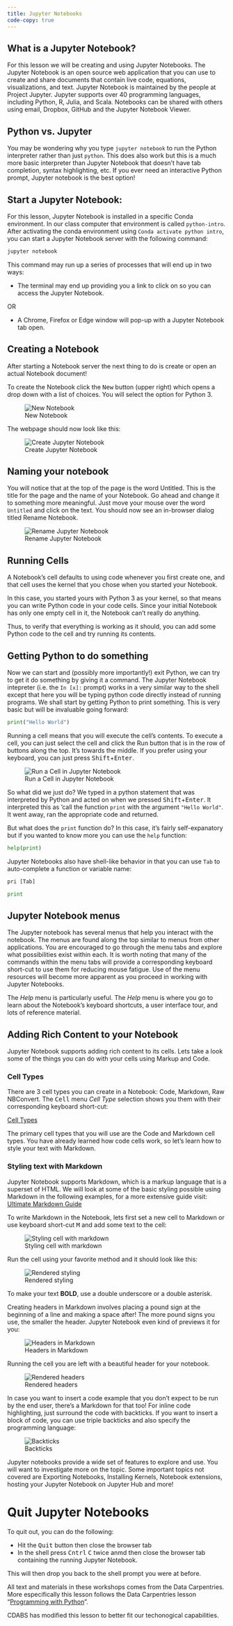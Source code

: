 ```yaml
---
title: Jupyter Notebooks
code-copy: true
---
```


## What is a Jupyter Notebook?

For this lesson we will be creating and using Jupyter Notebooks. The Jupyter Notebook is an open source web application that you can use to create and share documents that contain live code, equations, visualizations, and text. Jupyter Notebook is maintained by the people at Project Jupyter. Jupyter supports over 40 programming languages, including Python, R, Julia, and Scala. Notebooks can be shared with others using email, Dropbox, GitHub and the Jupyter Notebook Viewer.

## Python vs. Jupyter

You may be wondering why you type `jupyter notebook` to run the Python interpreter rather than just `python`. This does also work but this is a much more basic interpreter than Jupyter Notebook that doesn't have tab completion, syntax highlighting, etc. If you ever need an interactive Python prompt, Jupyter notebook is the best option!


## Start a Jupyter Notebook:

For this lesson, Jupyter Notebook is installed in a specific Conda environment. In our class computer that environment is called `python-intro`. After activating the conda environment using `Conda activate python intro`, you can start a Jupyter Notebook server with the following command:

```bash
jupyter notebook
```

This command may run up a series of processes that will end up in two ways:

- The terminal may end up providing you a link to click on so you can access the Jupyter Notebook.
   
OR

- A Chrome, Firefox or Edge window will pop-up with a Jupyter Notebook tab open. 


## Creating a Notebook

After starting a Notebook server the next thing to do is create or open an actual Notebook document! 

To create the Notebook click the <KBD>New</KBD> button (upper right) which opens a drop down with a list of choices. 
You will select the option for Python 3. 

![New Notebook](../python_lesson/fig/new-notebook.png)

The webpage should now look like this:

![Create Jupyter Notebook](../python_lesson/fig/createJupyterNB.png)


## Naming your notebook

You will notice that at the top of the page is the word Untitled.
This is the title for the page and the name of your Notebook. 
Go ahead and change it to something more meaningful.
Just move your mouse over the word `Untitled` and click on the text. 
You should now see an in-browser dialog titled Rename Notebook. 

![Rename Jupyter Notebook](../python_lesson/fig/renameJupyterNB.png)



## Running Cells

A Notebook’s cell defaults to using code whenever you first create one, 
and that cell uses the kernel that you chose when you started your Notebook.

In this case, you started yours with Python 3 as your kernel, so that means you can write Python code in your code cells. 
Since your initial Notebook has only one empty cell in it, the Notebook can’t really do anything.

Thus, to verify that everything is working as it should, you can add some Python code to the cell and try running its contents.

## Getting Python to do something

Now we can start and (possibly more importantly!) exit Python, we can try to get it do something
by giving it a command. The Jupyter Notebook intepreter (i.e. the `In [x]:` prompt) works in
a very similar way to the shell except that here you will be typing python code directly instead
of running programs. We shall start by getting Python to print something. This is very basic but
will be invaluable going forward:

```python
print("Hello World")
```

Running a cell means that you will execute the cell’s contents. 
To execute a cell, you can just select the cell and click the Run button that is in the row of buttons along the top. 
It’s towards the middle. If you prefer using your keyboard, you can just press <KBD>Shift</KBD>+<KBD>Enter</KBD>.

![Run a Cell in Jupyter Notebook](../python_lesson/fig/cell_run_jupyter.png)


So what did we just do? We typed in a python statement that was interpreted by Python and acted
on when we pressed <KBD>Shift</KBD>+<KBD>Enter</KBD>. It interpreted this as 'call the function `print` with the argument
`"Hello World"`. It went away, ran the appropriate code and returned.

But what does the `print` function do? In this case, it's fairly self-expanatory but if you wanted
to know more you can use the `help` function:

```python
help(print)
```

Jupyter Notebooks also have shell-like behavior in that you can use `Tab` to auto-complete a function or variable name:

```python
pri [Tab]
```
```python
print
```

## Jupyter Notebook menus

The Jupyter notebook has several menus that help you interact with the notebook. The menus are found along the top similar to menus from other applications. You are encouraged to go through the menu tabs and explore what possibilities exist within each. It is worth noting that many of the commands within the menu tabs will provide a corresponding keyboard short-cut to use them for reducing mouse fatigue. Use of the menu resources will become more apparent as you proceed in working with Jupyter Notebooks. 

The _Help_ menu is particularly useful. The _Help_ menu is where you go to learn about the Notebook’s keyboard shortcuts, a user interface tour, and lots of reference material.

## Adding Rich Content to your Notebook

Jupyter Notebook supports adding rich content to its cells. Lets take a look some of the things you can do with your cells using Markup and Code.

### Cell Types

There are 3 cell types you can create in a Notebook: Code, Markdown, Raw NBConvert. The <KBD>Cell</KBD> menu _Cell Type_ selection shows you them with their corresponding keyboard short-cut:

[Cell Types](../python_lesson/fig/cell_type_jupyter.png)

The primary cell types that you will use are the Code and Markdown cell types. You have already learned how code cells work, so let’s learn how to style your text with Markdown.

### Styling text with Markdown

Jupyter Notebook supports Markdown, which is a markup language that is a superset of HTML. We will look at some of the basic styling possible using Markdown in the following examples, for a more extensive guide visit: [Ultimate Markdown Guide](https://medium.com/analytics-vidhya/the-ultimate-markdown-guide-for-jupyter-notebook-d5e5abf728fd)

To write Markdown in the Notebook, lets first set a new cell to Markdown or use keyboard short-cut <KBD>M</KBD> and add some text to the cell: 

![Styling cell with markdown](../python_lesson/fig/md_cell_new_jupyter.png)

Run the cell using your favorite method and it should look like this: 

![Rendered styling](../python_lesson/fig/md_cell_rendered_jupyter.png)

To make your text **BOLD**, use a double underscore or a double asterisk.

Creating headers in Markdown involves placing a pound sign at the beginning of a line and making a space after! The more pound signs you use, the smaller the header. Jupyter Notebook even kind of previews it for you:

![Headers in Markdown](../python_lesson/fig/md_headers_jupyter.png)

Running the cell you are left with a beautiful header for your notebook. 

![Rendered headers](../python_lesson/fig/md_headers_rendered_jupyter.png)

In case you want to insert a code example that you don't expect to be run by the end user, there's a Markdown for that too! For inline code highlighting, just surround the code with backticks. If you want to insert a block of code, you can use triple backticks and also specify the programming language:

![Backticks](../python_lesson/fig/md_syntax-highlight_jupyter.png)

Jupyter notebooks provide a wide set of features to explore and use. You will want to investigate more on the topic. Some important topics not covered are Exporting Notebooks, Installing Kernels, Notebook extensions, hosting your Jupyter Notebook on Jupyter Hub and more!

# Quit Jupyter Notebooks

To quit out, you can do the following:

* Hit the <KBD>Quit</KBD> button then close the browser tab
* In the shell press <KBD>Cntrl</KBD> <KBD>C</KBD> twice anmd then close the browser tab containing the running Jupyter Notebook. 

This will then drop you back to the shell prompt you were at before.

::: {.callout-note collapse="true"}
All text and materials in these workshops comes from the Data Carpentries. More especifically this lesson follows the Data Carpentries lesson "[Programming with Python](https://j-p-courneya.github.io/Intro-Python-Bioinformatics/)". 

CDABS has modified this lesson to better fit our techonogical capabilities.
:::
